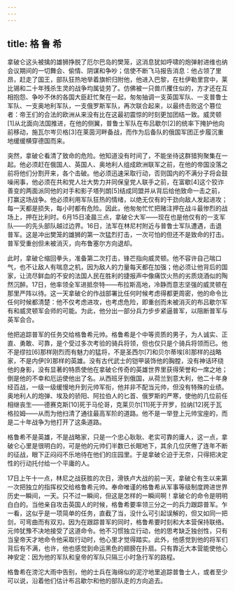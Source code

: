 ```yaml
---
---
---
```

title: 格 鲁 希
---




拿破仑这头被擒的雄狮挣脱了厄尔巴岛的樊笼，这消息犹如呼啸的炮弹射进维也纳会议期间的一切舞会、偷情、阴谋和争吵；信使不断飞马报告消息：他占领了里昂，赶走了国王，部队狂热地举着旗帜归附他，他进入巴黎，在杜伊勒里宫中，莱比锡和二十年残杀生灵的战争均属徒劳了。仿佛被一只兽爪攫住似的，方才还在互相抱怨、争吵不休的各国大臣赶忙聚在一起，匆匆抽调一支英国军队、一支普鲁士军队、一支奥地利军队，一支俄罗斯军队，再次联合起来，以最终击败这个篡位者：帝王们的合法的欧洲从来没有比在这最初震惊的时刻更加团结一致。威灵顿[1]从北面向法国推进，在他的侧翼，普鲁士军队在布吕歇尔[2]的统率下掩护他向前移动，施瓦尔岑贝格[3]在莱茵河畔备战，而作为后备队的俄国军团正步履沉重地缓缓横穿德国而来。

突然，拿破仑看清了致命的危险。他知道没有时间了，不能坐待这群猎狗聚集在一起。他必须赶在俄国人、英国人、奥地利人组成欧洲联军之前，在他的帝国没落之前将他们分割开来，各个击破。他必须迅速采取行动，否则国内的不满分子将会鼓噪闹事，他必须在共和党人壮大势力并同保皇党人联手之前，在富歇[4]这个狡诈善变的两面派同他的对手和影子塔列朗[5]结成同盟并从背后给他致命一击之前，打赢这场战争。他必须利用军队狂热的情绪，以绝无仅有的干劲向敌人发起进攻；每一天都是损失，每小时都有危险。因此，他匆匆忙忙把赌注押在战斗最惨烈的战场上，押在比利时。6月15日凌晨三点，拿破仑大军——现在也是他仅有的一支军队——的先头部队越过边界。16日，法军在林尼村附近与普鲁士军队遭遇，击退普军。这是冲出樊笼的雄狮的第一次猛烈打击，一次可怕的但还不是致命的打击。普军受重创但未被消灭，向布鲁塞尔方向退却。

此时，拿破仑缩回拳头，准备第二次打击，锋芒指向威灵顿。他不容许自己喘口气，也不让敌人有喘息之机，因为敌人的力量每天都在加强；他必须让他背后的国家，让流尽鲜血的不安的法国人民在胜利的捷报声中像痛饮火热的劣质烧酒似的陶然沉醉。17日，他率领全军进抵奈特——布拉斯高地，冷静而意志坚强的威灵顿在那里严阵以待。这一天拿破仑的作战部署比任何时候考虑得都更周密，他的命令比任何时候都清楚：他不仅考虑进攻，也考虑危险，即重创而未被消灭的布吕歇尔军有和威灵顿军会师的可能。为此，他分出一部分兵力步步紧逼普军，以阻断普军与英军会合。

他把追踪普军的任务交给格鲁希元帅。格鲁希是个中等资质的男子，为人诚实、正直、勇敢、可靠，是个受过多次考验的骑兵将领，但也仅只是个骑兵将领而已。他不是缪拉[6]那样刚烈而有魅力的猛将，不是圣西尔[7]和贝尔蒂埃[8]那样的战略家，不是内伊[9]那样的英雄。没有古代武士的铠甲装饰他的胸膛，没有神话环绕他的身影，没有显著的特质使他在拿破仑传奇的英雄世界里获得荣誉和一席之地；倒是他的不幸和厄运使他出了名。从西班牙到俄国，从荷兰到意大利，他二十年身经百战，一级一级缓慢地升到元帅军衔，他并非不配当元帅，但没有特殊的业绩。奥地利人的炮弹、埃及的骄阳、阿拉伯人的匕首、俄罗斯的严寒，使他的几位前任相继丧生——德赛克斯[10]死于马伦哥，克莱贝尔[11]死于开罗，拉纳[12]死于瓦格拉姆——从而为他扫清了通往最高军阶的道路。他不是一举登上元帅宝座的，而是二十年战争为他打开了这条道路。



格鲁希不是英雄，不是战略家，只是一个忠心耿耿、老实可靠的庸人，这一点，拿破仑心里是很明白的，可是他的元帅们半数已长眠地下，其余几位厌倦了连年不断的征战，眼下正闷闷不乐地待在他们的庄园里。于是拿破仑迫于无奈，只得把决定性的行动托付给一个平庸的人。

17日上午十一点，林尼之战获胜的次日，滑铁卢大战的前一天，拿破仑有生以来第一次把独立的指挥权交给格鲁希元帅。奉命唯谨的格鲁希从军事等级制度跨进世界历史一瞬间，一天。只不过一瞬间，但这是怎样的一瞬间啊！拿破仑的命令是明明白白的。当他亲自攻击英国人的时候，格鲁希要率领三分之一的兵力跟踪普军。乍一看，这似乎是一项简单的任务，直截了当，没什么可引起误解的，但又如同一把剑，可弯曲而有双刃。因为在跟踪普军的同时，格鲁希要时刻和大本营保持联络。元帅犹豫不决地接受了这道命令。他不习惯独立行动，他的思考缺乏独创性，只有当皇帝天才地命令他采取行动时，他心里才觉得踏实。此外，他感觉到他的将军们背后有不满，也许，他也感觉到命运黑色的翅膀在扑扇。只有靠近大本营能使他心神安定：因为他的军队和皇帝的军队只隔三小时急行军的路程。

格鲁希在滂沱大雨中告别，他的士兵在海绵似的泥泞地里追踪普鲁士人，或者至少可以说，沿着他们估计布吕歇尔和他的部队走的方向追去。
